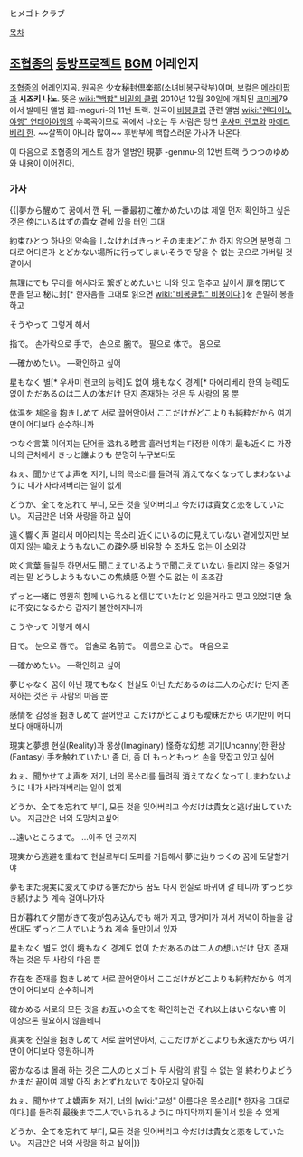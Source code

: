 ヒメゴトクラブ

[[목차]]
== [[조협종]]의 [[동방프로젝트]] [[BGM]] 어레인지 == 
[[조협종]]의 어레인지곡. 원곡은 少女秘封倶楽部(소녀비봉구락부)이며, 보컬은 [[메라미팝]]과 '''시즈키 나노'''. 뜻은 [[wiki:"백합" 비밀의 클럽]]
2010년 12월 30일에 개최된 [[코미케]]79에서 발매된 앨범 廻-meguri-의 11번 트랙.
원곡이 [[비봉클럽]] 관련 앨범 [[wiki:"렌다이노 야행" 연태야야행]]의 수록곡이므로 곡에서 나오는 두 사람은 당연 [[우사미 렌코]]와 [[마에리베리 한]].
~~살짝이 아니라 많이~~ 후반부에 백합스러운 가사가 나온다.

이 다음으로 조협종의 게스트 참가 앨범인 現夢 -genmu-의 12번 트랙 うつつのゆめ와 내용이 이어진다.

=== 가사 ===
{{|夢から醒めて
꿈에서 깬 뒤,  
一番最初に確かめたいのは 
제일 먼저 확인하고 싶은 것은
傍にいるはずの貴女 
곁에 있을 터인 그대


約束ひとつ 
하나의 약속을
しなければきっとそのままどこか
하지 않으면 분명히 그대로 어디론가
とどかない場所に行ってしまいそうで 
닿을 수 없는 곳으로 가버릴 것 같아서


無理にでも 
무리를 해서라도
繋ぎとめたいと 
너와 잇고 멈추고 싶어서
扉を閉じて 
문을 닫고
秘に封[* 한자음을 그대로 읽으면 [[wiki:"비봉클럽" 비봉]]이다.]を 
은밀히 봉을 하고


そうやって 
그렇게 해서


指で。 
손가락으로
手で。 
손으로
腕で。
팔으로 
体で。
몸으로 


―確かめたい。 
―확인하고 싶어


星もなく 
별[* 우사미 렌코의 능력]도 없이
境もなく 
경계[* 마에리베리 한의 능력]도 없이
ただあるのは二人の体だけ 
단지 존재하는 것은 두 사람의 몸 뿐


体温を 
체온을
抱きしめて 
서로 끌어안아서
ここだけがどこよりも純粋だから 
여기만이 어디보다 순수하니까

つなぐ言葉 
이어지는 단어들
溢れる睦言 
흘러넘치는 다정한 이야기
最も近くに 
가장 너의 근처에서
きっと誰よりも 
분명히 누구보다도



ねぇ、聞かせてよ声を 
저기, 너의 목소리를 들려줘
消えてなくなってしまわないように 
내가 사라져버리는 일이 없게

どうか、全てを忘れて
부디, 모든 것을 잊어버리고 
今だけは貴女と恋をしていたい。 
지금만은 너와 사랑을 하고 싶어



遠く響く声
멀리서 메아리치는 목소리
近くにいるのに見えていない
곁에있지만 보이지 않는 
喩えようもないこの疎外感 
비유할 수 조차도 없는 이 소외감


呟く言葉 
들릴듯 하면서도
聞こえているようで聞こえていない 
들리지 않는 중얼거리는 말
どうしようもないこの焦燥感 
어쩔 수도 없는 이 초조감


ずっと一緒に 
영원히 함께
いられると信じていたけど 
있을거라고 믿고 있었지만
急に不安になるから
갑자기 불안해지니까 


こうやって 
이렇게 해서


目で。 
눈으로
唇で。 
입술로
名前で。
이름으로 
心で。 
마음으로


―確かめたい。 
―확인하고 싶어



夢じゃなく 
꿈이 아닌
現でもなく 
현실도 아닌
ただあるのは二人の心だけ 
단지 존재하는 것은 두 사람의 마음 뿐


感情を 
감정을
抱きしめて 
끌어안고
こだけがどこよりも曖昧だから 
여기만이 어디보다 애매하니까


現実と夢想 
현실(Reality)과 몽상(Imaginary)
怪奇な幻想 
괴기(Uncanny)한 환상(Fantasy)
手を触れていたい
좀 더, 좀 더 
もっともっと 
손을 맞잡고 있고 싶어



ねぇ、聞かせてよ声を 
저기, 너의 목소리를 들려줘
消えてなくなってしまわないように 
내가 사라져버리는 일이 없게


どうか、全てを忘れて 
부디, 모든 것을 잊어버리고 
今だけは貴女と逃げ出していたい。 
지금만은 너와 도망치고싶어



…遠いところまで。 
…아주 먼 곳까지


現実から逃避を重ねて 
현실로부터 도피를 거듭해서
夢に辿りつくの 
꿈에 도달할거야


夢もまた現実に変えてゆける筈だから 
꿈도 다시 현실로 바뀌어 갈 테니까
ずっと歩き続けよう 
계속 걸어나가자


日が暮れて夕闇がきて夜が包み込んでも 
해가 지고, 땅거미가 져서 저녁이 하늘을 감싼대도
ずっと二人でいようね 
계속 둘만이서 있자


星もなく 
별도 없이
境もなく 
경계도 없이
ただあるのは二人の想いだけ 
단지 존재하는 것은 두 사람의 마음 뿐


存在を 
존재를
抱きしめて
서로 끌어안아서 
ここだけがどこよりも純粋だから 
여기만이 어디보다 순수하니까


確かめる 
서로의 모든 것을
お互いの全てを
확인하는건
それ以上はいらない筈
이 이상으론 필요하지 않을테니


真実を 
진실을
抱きしめて 
서로 끌어안아서,
ここだけがどこよりも永遠だから 
여기만이 어디보다 영원하니까



密かなるは 
몰래 하는 것은
二人のヒメゴト
두 사람의 밝힐 수 없는 일 
終わりよどうかまだ 
끝이여 제발 아직
おとずれないで 
찾아오지 말아줘


ねぇ、聞かせてよ嬌声を
저기, 너의 [wiki:"교성" 아름다운 목소리][* 한자음 그대로이다.]를 들려줘
最後まで二人でいられるように 
마지막까지 둘이서 있을 수 있게

どうか、全てを忘れて
부디, 모든 것을 잊어버리고 
今だけは貴女と恋をしていたい。
지금만은 너와 사랑을 하고 싶어|}}
